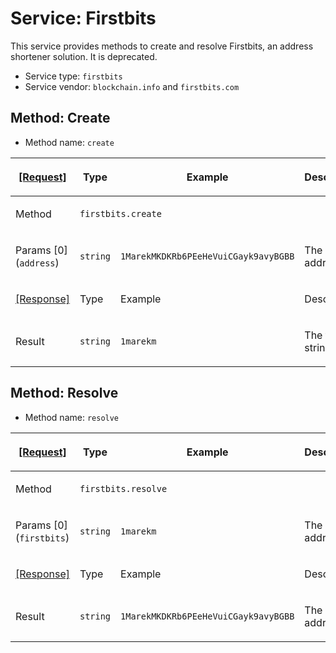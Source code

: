 =Service: Firstbits=

This service provides methods to create and resolve Firstbits, an address shortener solution. It is deprecated.

* Service type: <code>firstbits</code>
* Service vendor: <code>blockchain.info</code> and <code>firstbits.com</code>

==Method: Create==

* Method name: <code>create</code>

{|
! <ins>[Request]</ins>
! Type
! Example
! Description
|-
! Method
| colspan="3" | <code>firstbits.create</code>
|-
! Params [0] (<code>address</code>)
| <code>string</code>
| <code>1MarekMKDKRb6PEeHeVuiCGayk9avyBGBB</code>
| The address.
|-
! <ins>[Response]</ins>
! Type
! Example
! Description
|-
! Result
| <code>string</code>
| <code>1marekm</code>
| The firstbits string.
|}

==Method: Resolve==

* Method name: <code>resolve</code>

{|
! <ins>[Request]</ins>
! Type
! Example
! Description
|-
! Method
| colspan="3" | <code>firstbits.resolve</code>
|-
! Params [0] (<code>firstbits</code>)
| <code>string</code>
| <code>1marekm</code>
| The address.
|-
! <ins>[Response]</ins>
! Type
! Example
! Description
|-
! Result
| <code>string</code>
| <code>1MarekMKDKRb6PEeHeVuiCGayk9avyBGBB</code>
| The address.
|}